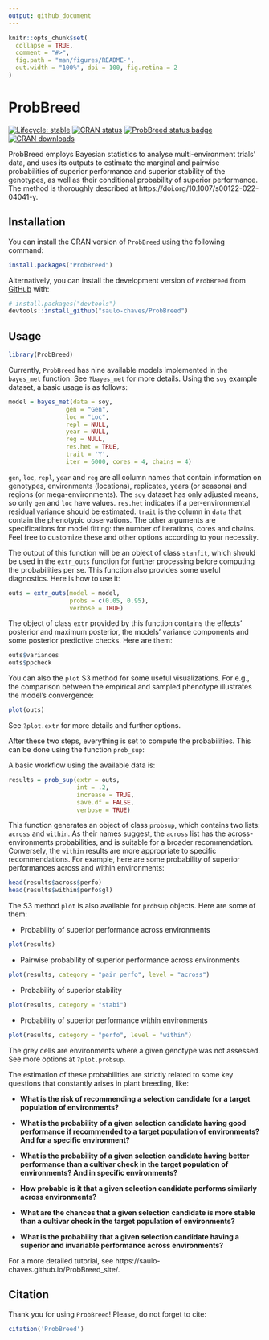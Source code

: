 ```yaml
---
output: github_document
---
```


<!-- README.md is generated from README.Rmd. Please edit that file -->

```r
knitr::opts_chunk$set(
  collapse = TRUE,
  comment = "#>",
  fig.path = "man/figures/README-",
  out.width = "100%", dpi = 100, fig.retina = 2
)
```

# ProbBreed

<!-- badges: start -->
[![Lifecycle: stable](https://img.shields.io/badge/lifecycle-stable-brightgreen.svg)](https://lifecycle.r-lib.org/articles/stages.html#stable)
[![CRAN status](https://www.r-pkg.org/badges/version/ProbBreed)](https://CRAN.R-project.org/package=ProbBreed)
[![ProbBreed status badge](https://saulo-chaves.r-universe.dev/badges/ProbBreed)](https://saulo-chaves.r-universe.dev/ProbBreed)
[![CRAN downloads](https://cranlogs.r-pkg.org/badges/ProbBreed)](https://cran.r-project.org/package=ProbBreed)
<!-- badges: end -->

ProbBreed employs Bayesian statistics to analyse multi-environment trials' data, and uses its outputs to estimate the marginal and pairwise probabilities of superior performance and superior stability of the genotypes, as well as their conditional probability of superior performance. The method is thoroughly described at https://doi.org/10.1007/s00122-022-04041-y.
 
## Installation

You can install the CRAN version of `ProbBreed` using the following command:
```r
install.packages("ProbBreed")
```

Alternatively, you can install the development version of `ProbBreed` from [GitHub](https://github.com/saulo-chaves/ProbBreed) with:

``` r
# install.packages("devtools")
devtools::install_github("saulo-chaves/ProbBreed")
```

## Usage

```r
library(ProbBreed)
```

Currently, `ProbBreed` has nine available models implemented in the `bayes_met` function. See `?bayes_met` for more details. Using the `soy` example dataset, a basic usage is as follows:

```r
model = bayes_met(data = soy,
                gen = "Gen",
                loc = "Loc",
                repl = NULL,
                year = NULL,
                reg = NULL,
                res.het = TRUE,
                trait = 'Y',
                iter = 6000, cores = 4, chains = 4)
```

`gen`, `loc`, `repl`, `year` and `reg` are all column names that contain information on genotypes, environments (locations), replicates, years (or seasons) and regions (or mega-environments). The `soy` dataset has only adjusted means, so only `gen` and `loc` have values. `res.het` indicates if a per-environmental residual variance should be estimated. `trait` is the column in `data` that contain the phenotypic observations. The other arguments are specifications for model fitting: the number of iterations, cores and chains. Feel free to customize these and other options according to your necessity.

The output of this function will be an object of class `stanfit`, which should be used in the `extr_outs` function for further processing before computing the probabilities per se. This function also provides some useful diagnostics. Here is how to use it:

```r
outs = extr_outs(model = model,
                 probs = c(0.05, 0.95),
                 verbose = TRUE)
```

The object of class `extr` provided by this function contains the effects' posterior and maximum posterior, the models' variance components and some posterior predictive checks. Here are them:

```r
outs$variances
outs$ppcheck
```

You can also the `plot` S3 method for some useful visualizations. For e.g., the comparison between the empirical and sampled phenotype illustrates the model's convergence:

```r
plot(outs)
```

See `?plot.extr` for more details and further options.

After these two steps, everything is set to compute the probabilities. This can be done using the function `prob_sup`:


A basic workflow using the available data is:

```r
results = prob_sup(extr = outs, 
                   int = .2,
                   increase = TRUE, 
                   save.df = FALSE, 
                   verbose = TRUE)
```

This function generates an object of class `probsup`, which contains two lists: `across` and `within`. As their names suggest, the `across` list has the across-environments probabilities, and is suitable for a broader recommendation. Conversely, the `within` results are more appropriate to specific recommendations. For example, here are some probability of superior performances across and within environments:

```r
head(results$across$perfo)
head(results$within$perfo$gl)
```

The S3 method `plot` is also available for `probsup` objects. Here are some of them:

-   Probability of superior performance across environments

```r
plot(results)
```

-   Pairwise probability of superior performance across environments

```r
plot(results, category = "pair_perfo", level = "across")
```

-   Probability of superior stability

```r
plot(results, category = "stabi")
```

-   Probability of superior performance within environments

```r
plot(results, category = "perfo", level = "within")
```

The grey cells are environments where a given genotype was not assessed. See more options at `?plot.probsup`. 

The estimation of these probabilities are strictly related to some key questions that constantly arises in plant breeding, like:

-   **What is the risk of recommending a selection candidate for a target population of environments?**

-   **What is the probability of a given selection candidate having good performance if recommended to a target population of environments? And for a specific environment?**

-   **What is the probability of a given selection candidate having better performance than a cultivar check in the target population of environments? And in specific environments?**

-   **How probable is it that a given selection candidate performs similarly across environments?**

-   **What are the chances that a given selection candidate is more stable than a cultivar check in the target population of environments?**

-   **What is the probability that a given selection candidate having a superior and invariable performance across environments?**

For a more detailed tutorial, see https://saulo-chaves.github.io/ProbBreed_site/.

## Citation

Thank you for using `ProbBreed`! Please, do not forget to cite: 

```r
citation('ProbBreed')
```


